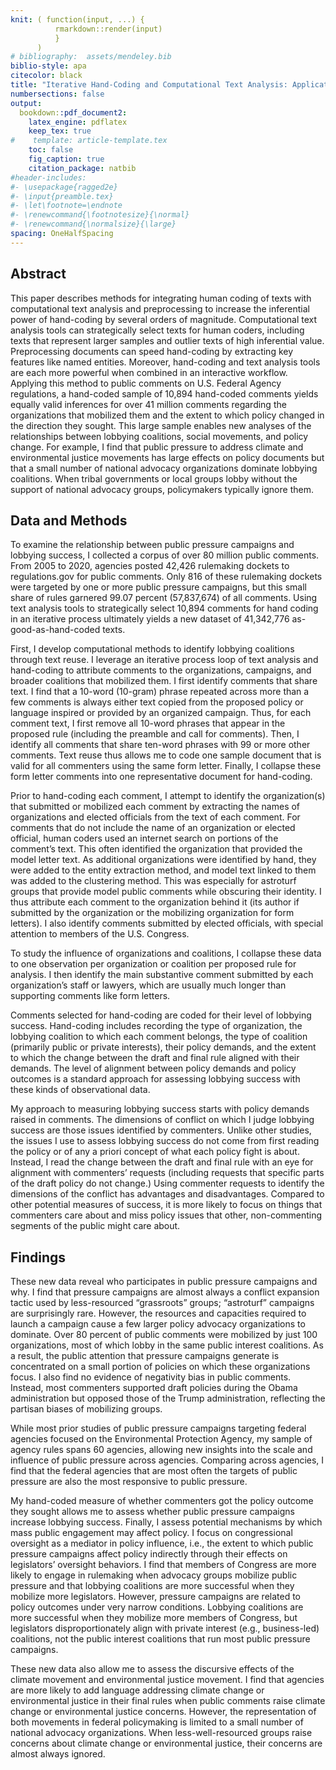 ```yaml
---
knit: ( function(input, ...) {
          rmarkdown::render(input)
          } 
      )
# bibliography:  assets/mendeley.bib
biblio-style: apa
citecolor: black
title: "Iterative Hand-Coding and Computational Text Analysis: Application to Assessing the Effects of Public Pressure on Policy"
numbersections: false
output: 
  bookdown::pdf_document2:
    latex_engine: pdflatex
    keep_tex: true
#    template: article-template.tex
    toc: false
    fig_caption: true
    citation_package: natbib
#header-includes:
#- \usepackage{ragged2e}
#- \input{preamble.tex}
#- \let\footnote=\endnote
#- \renewcommand{\footnotesize}{\normal}
#- \renewcommand{\normalsize}{\large}
spacing: OneHalfSpacing
---
```


## Abstract 

This paper describes methods for integrating human coding of texts with computational text analysis and preprocessing to increase the inferential power of hand-coding by several orders of magnitude. Computational text analysis tools can strategically select texts for human coders, including texts that represent larger samples and outlier texts of high inferential value. Preprocessing documents can speed hand-coding by extracting key features like named entities. Moreover, hand-coding and text analysis tools are each more powerful when combined in an interactive workflow. Applying this method to public comments on U.S. Federal Agency regulations, a hand-coded sample of 10,894 hand-coded comments yields equally valid inferences for over 41 million comments regarding the organizations that mobilized them and the extent to which policy changed in the direction they sought. This large sample enables new analyses of the relationships between lobbying coalitions, social movements, and policy change. For example, I find that public pressure to address climate and environmental justice movements has large effects on policy documents but that a small number of national advocacy organizations dominate lobbying coalitions. When tribal governments or local groups lobby without the support of national advocacy groups, policymakers typically ignore them.


## Data and Methods



To examine the relationship between public pressure campaigns and lobbying success, I collected a corpus of over 80 million public comments.
From 2005 to 2020, agencies posted 42,426 rulemaking dockets to regulations.gov for public comments. Only 816 of these rulemaking dockets were targeted by one or more public pressure campaigns, but this small share of rules garnered 99.07 percent (57,837,674) of all comments. Using text analysis tools to strategically select 10,894 comments for hand coding in an iterative process ultimately yields a new dataset of 41,342,776 as-good-as-hand-coded texts.


First, I develop computational methods to identify lobbying coalitions through text reuse.
I leverage an iterative process loop of text analysis and hand-coding to attribute comments to the organizations, campaigns, and broader coalitions that mobilized them. I first identify comments that share text. I find that a 10-word (10-gram) phrase repeated across more than a few comments is always either text copied from the proposed policy or language inspired or provided by an organized campaign. Thus, for each comment text, I first remove all 10-word phrases that appear in the proposed rule (including the preamble and call for comments). Then, I identify all comments that share ten-word phrases with 99 or more other comments. Text reuse thus allows me to code one sample document that is valid for all commenters using the same form letter. Finally, I collapse these form letter comments into one representative document for hand-coding.

Prior to hand-coding each comment, I attempt to identify the organization(s) that submitted or mobilized each comment by extracting the names of organizations and elected officials from the text of each comment. For comments that do not include the name of an organization or elected official, human coders used an internet search on portions of the comment's text. This often identified the organization that provided the model letter text. As additional organizations were identified by hand, they were added to the entity extraction method, and model text linked to them was added to the clustering method. This was especially for astroturf groups that provide model public comments while obscuring their identity. 
<!--I then identify lobbying coalitions both by hand and by textual similarity. Co-signed comments are always assigned to the same coalition. Likewise, form-letter comments are always assigned to the same coalition.-->
I thus attribute each comment to the organization behind it (its author if submitted by the organization or the mobilizing organization for form letters). I also identify comments submitted by elected officials, with special attention to members of the U.S. Congress.

To study the influence of organizations and coalitions, I collapse these data to one observation per organization or coalition per proposed rule for analysis. I then identify the main substantive comment submitted by each organization's staff or lawyers, which are usually much longer than supporting comments like form letters.

Comments selected for hand-coding are coded for their level of lobbying success. Hand-coding includes recording the type of organization, the lobbying coalition to which each comment belongs, the type of coalition (primarily public or private interests), their policy demands, and the extent to which the change between the draft and final rule aligned with their demands. The level of alignment between policy demands and policy outcomes is a standard approach for assessing lobbying success with these kinds of observational data. 


My approach to measuring lobbying success starts with policy demands raised in comments. The dimensions of conflict on which I judge lobbying success are those issues identified by commenters. Unlike other studies, the issues I use to assess lobbying success do not come from first reading the policy or of any a priori concept of what each policy fight is about. Instead, I read the change between the draft and final rule with an eye for alignment with commenters' requests (including requests that specific parts of the draft policy do not change.)
Using commenter requests to identify the dimensions of the conflict has advantages and disadvantages. Compared to other potential measures of success, it is more likely to focus on things that commenters care about and miss policy issues that other, non-commenting segments of the public might care about.

## Findings

These new data reveal who participates in public pressure campaigns and why. I find that pressure campaigns are almost always a conflict expansion tactic used by less-resourced "grassroots" groups; "astroturf" campaigns are surprisingly rare. However, the resources and capacities required to launch a campaign cause a few larger policy advocacy organizations to dominate. Over 80 percent of public comments were mobilized by just 100 organizations, most of which lobby in the same public interest coalitions. As a result, the public attention that pressure campaigns generate is concentrated on a small portion of policies on which these organizations focus. I also find no evidence of negativity bias in public comments. Instead, most commenters supported draft policies during the Obama administration but opposed those of the Trump administration, reflecting the partisan biases of mobilizing groups.

While most prior studies of public pressure campaigns targeting federal agencies focused on the Environmental Protection Agency, my sample of agency rules spans 60 agencies, allowing new insights into the scale and influence of public pressure across agencies. 
Comparing across agencies, I find that the federal agencies that are most often the targets of public pressure are also the most responsive to public pressure. 

My hand-coded measure of whether commenters got the policy outcome they sought allows me to assess whether public pressure campaigns increase lobbying success. Finally, I assess potential mechanisms by which mass public engagement may affect policy. I focus on congressional oversight as a mediator in policy influence, i.e., the extent to which public pressure campaigns affect policy indirectly through their effects on legislators' oversight behaviors. I find that members of Congress are more likely to engage in rulemaking when advocacy groups mobilize public pressure and that lobbying coalitions are more successful when they mobilize more legislators. However, pressure campaigns are related to policy outcomes under very narrow conditions.
Lobbying coalitions are more successful when they mobilize more members of Congress, but legislators disproportionately align with private interest (e.g., business-led) coalitions, not the public interest coalitions that run most public pressure campaigns.

These new data also allow me to assess the discursive effects of the climate movement and environmental justice movement. I find that agencies are more likely to add language addressing climate change or environmental justice in their final rules when public comments raise climate change or environmental justice concerns. However, the representation of both movements in federal policymaking is limited to a small number of national advocacy organizations. When less-well-resourced groups raise concerns about climate change or environmental justice, their concerns are almost always ignored. 
